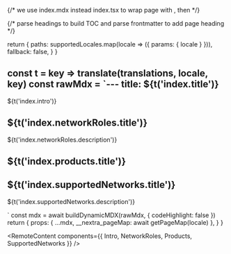 {/* we use index.mdx instead index.tsx to wrap page with <MDXLayout />, then */}

{/* parse headings to build TOC and parse frontmatter to add page heading */}



  return {
    paths: supportedLocales.map(locale => ({ params: { locale } })),
    fallback: false,
  }
}

  const t = key => translate(translations, locale, key)
  const rawMdx = `---
title: ${t('index.title')}
---

${t('index.intro')}

<Intro />

## ${t('index.networkRoles.title')}

${t('index.networkRoles.description')}

<NetworkRoles />

## ${t('index.products.title')}

<Products />

## ${t('index.supportedNetworks.title')}

${t('index.supportedNetworks.description')}

<SupportedNetworks />`
  const mdx = await buildDynamicMDX(rawMdx, { codeHighlight: false })
  return {
    props: {
      ...mdx,
      __nextra_pageMap: await getPageMap(locale)
    },
  }
}

<RemoteContent components={{ Intro, NetworkRoles, Products, SupportedNetworks }} />
